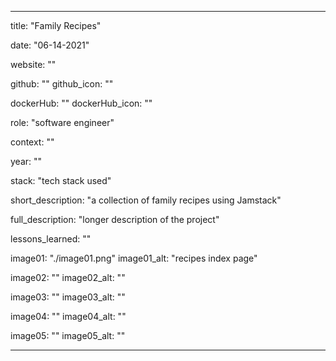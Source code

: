 ---

title: "Family Recipes"

date: "06-14-2021"

website: ""

github: ""
github_icon: ""

dockerHub: ""
dockerHub_icon: ""

role: "software engineer"

context: ""

year: ""

stack: "tech stack used"

short_description: "a collection of family recipes using Jamstack"

full_description: "longer description of the project"

lessons_learned: ""

image01: "./image01.png"
image01_alt: "recipes index page"

image02: ""
image02_alt: ""

image03: ""
image03_alt: ""

image04: ""
image04_alt: ""

image05: ""
image05_alt: ""

---